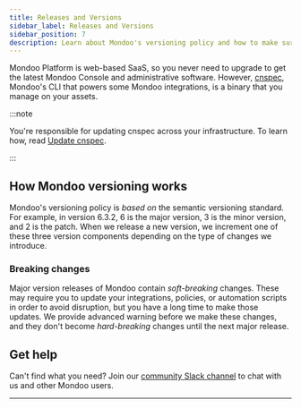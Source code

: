 ```yaml
---
title: Releases and Versions
sidebar_label: Releases and Versions
sidebar_position: 7
description: Learn about Mondoo's versioning policy and how to make sure you have the latest release
---
```


Mondoo Platform is web-based SaaS, so you never need to upgrade to get the latest Mondoo Console and administrative software. However, [cnspec](/platform/infra/opsys/mondoo-cnspec/), Mondoo's CLI that powers some Mondoo integrations, is a binary that you manage on your assets.

:::note

You're responsible for updating cnspec across your infrastructure. To learn how, read [Update cnspec](/cnspec/cnspec-adv-install/update/).

:::

## How Mondoo versioning works

Mondoo's versioning policy is _based on_ the semantic versioning standard. For example, in version 6.3.2, 6 is the major version, 3 is the minor version, and 2 is the patch. When we release a new version, we increment one of these three version components depending on the type of changes we introduce.

### Breaking changes

Major version releases of Mondoo contain _soft-breaking_ changes. These may require you to update your integrations, policies, or automation scripts in order to avoid disruption, but you have a long time to make those updates. We provide advanced warning before we make these changes, and they don't become _hard-breaking_ changes until the next major release.

## Get help

Can't find what you need? Join our <a href="https://mondoo.link/slack">community Slack channel</a> to chat with us and other Mondoo users.

---
